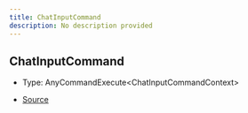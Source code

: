 ```yaml
---
title: ChatInputCommand
description: No description provided
---
```


## ChatInputCommand

- Type: AnyCommandExecute\<ChatInputCommandContext>

- [Source](https://github.com/underctrl-io/commandkit/blob/83ef44f10b86e30835e8636786e5222cac412af9/packages/commandkit/src/app/commands/Context.ts#L99)
